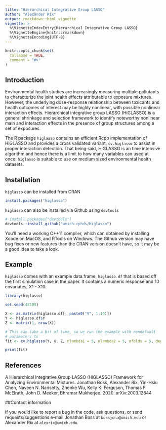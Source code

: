 ```yaml
---
title: "Hierarchical Integrative Group LASSO"
author: "Alexander Rix"
output: rmarkdown::html_vignette
vignette: >
  %\VignetteIndexEntry{Hierarchical Integrative Group LASSO}
  %\VignetteEngine{knitr::rmarkdown}
  %\VignetteEncoding{UTF-8}
---
```


```r
knitr::opts_chunk$set(
  collapse = TRUE,
  comment = "#>"
)
```
## Introduction
Environmental health studies are increasingly measuring multiple pollutants to
characterize the joint health effects attributable to exposure mixtures.
However, the underlying dose-response relationship between toxicants and health
outcomes of interest may be highly nonlinear, with possible nonlinear
interaction effects. Hierarchical integrative group LASSO (HiGLASSO) is a
general shrinkage and selection framework to identify noteworthy nonlinear main
and interaction effects in the presence of group structures among a set of
exposures.

The R package `higlasso` contains an efficient Rcpp implementation of HiGLASSO
and provides a cross validated variant, `cv.higlasso` to assist in proper
interaction detection. That being said, HiGLASSO is an time intensive algorithm
and hence there is a limit to how many variables can used at once. `higlasso`
is suitable to use on medium sized environmental health datasets.

## Installation
`higlasso` can be installed from CRAN

```r
install.packages("higlasso")
```

`higlasso` can also be installed via Github using `devtools`

```r
# install.packages("devtools")
devtools::install_github("umich-cphds/higlasso")
```
You'll need a working C++11 compiler, which can obtained by installing Xcode on
MacOS, and RTools on Windows. The Github version may have bug fixes or new
features than the CRAN version doesn't have, so it may be a good idea to take a
look.

## Example
`higlasso` comes with an example data.frame, `higlasso.df` that is based off the
first simulation case in the paper. It contains a numeric response and 10
covariates, X1 - X10.

```r
library(higlasso)

set.seed(48109)

X <- as.matrix(higlasso.df[, paste0("V", 1:10)])
Y <- higlasso.df$Y
Z <- matrix(1, nrow(X))

# This can take a bit of time, so we run the example with nondefault
# parameters to
fit <- cv.higlasso(Y, X, Z, nlambda1 = 5, nlambda2 = 5, nfolds = 5, degree = 2)

print(fit)
```

## References
A Hierarchical Integrative Group LASSO (HiGLASSO) Framework for Analyzing
Environmental Mixtures. Jonathan Boss, Alexander Rix, Yin-Hsiu Chen, Naveen N.
Narisetty, Zhenke Wu, Kelly K. Ferguson, Thomas F. McElrath, John D. Meeker,
Bhramar Mukherjee. 2020.
arXiv:2003.12844

##Contact information

If you would like to report a bug in the code, ask questions, or send
requests/suggestions e-mail Jonathan Boss at `bossjona@umich.edu` or Alexander
Rix at `alexrix@umich.edu`.
